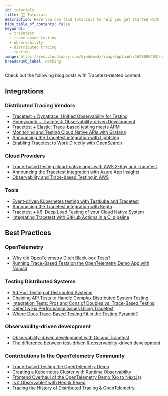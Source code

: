 ```yaml
---
id: tutorials
title: 👨‍💻 Tutorials
description: Here you can find tutorials to help you get started with Tracetest.
hide_table_of_contents: false
keywords:
  - tracetest
  - trace-based testing
  - observability
  - distributed tracing
  - testing
image: https://res.cloudinary.com/djwdcmwdz/image/upload/v1698686403/docs/Blog_Thumbnail_14_rsvkmo.jpg
breadcrumb_label: Nothing
---
```


Check out the following blog posts with Tracetest-related content.

## Integrations

### Distributed Tracing Vendors

- [Tracetest + Dynatrace: Unified Observability for Testing](https://tracetest.io/blog/tracetest-dynatrace-unified-observability-for-testing)
- [Honeycomb + Tracetest: Observability-driven Development](https://tracetest.io/blog/honeycomb-tracetest-observability-driven-development)
- [Tracetest + Elastic: Trace-based testing meets APM](https://tracetest.io/blog/tracetest-integration-elastic-trace-based-testing-application-performance-monitoring)
- [Monitoring and Testing Cloud Native APIs with Grafana](https://tracetest.io/blog/monitoring-and-testing-cloud-native-apis-with-grafana)
- [Announcing the Tracetest integration with Lightstep](https://tracetest.io/blog/tracetest-integration-with-lightstep)
- [Enabling Tracetest to Work Directly with OpenSearch](https://tracetest.io/blog/tracetest-opensearch-integration)

### Cloud Providers

- [Trace-based testing cloud-native apps with AWS X-Ray and Tracetest](https://tracetest.io/blog/trace-based-testing-cloud-native-apps-with-aws-x-ray-and-tracetest)
- [Announcing the Tracetest Integration with Azure App Insights](https://tracetest.io/blog/announcing-the-tracetest-integration-with-azure-app-insights)
- [Observability and Trace-based Testing in AWS](https://tracetest.io/blog/observability-trace-based-testing-aws-serverless-opensearch-tracetest)

### Tools

- [Event-driven Kubernetes testing with Testkube and Tracetest](https://tracetest.io/blog/event-driven-kubernetes-testing-with-testkube-and-tracetest)
- [Announcing the Tracetest integration with Keptn](https://tracetest.io/blog/announcing-the-tracetest-integration-with-keptn-the-control-plane-for-cloud-native-application-life-cycle-orchestration)
- [Tracetest + k6: Deep Load Testing of your Cloud Native System](https://tracetest.io/blog/announcing-the-tracetest-integration-with-k6-deep-load-testing-of-your-cloud-native-system)
- [Integrating Tracetest with GitHub Actions in a CI pipeline](https://tracetest.io/blog/integrating-tracetest-with-github-actions-in-a-ci-pipeline)

## Best Practices

### OpenTelemetry

- [Why did OpenTelemetry Ditch Black-box Tests?](https://tracetest.io/blog/why-did-opentelemetry-ditch-black-box-tests)
- [Running Trace-Based Tests on the OpenTelemetry Demo App with Nomad](https://tracetest.io/blog/tracetest-in-action-running-trace-based-tests-on-the-opentelemetry-demo-app-with-nomad)

### Testing Distributed Systems

- [Ad Hoc Testing of Distributed Systems](https://tracetest.io/blog/ad-hoc-testing-of-distributed-systems)
- [Chaining API Tests to Handle Complex Distributed System Testing](https://tracetest.io/blog/chaining-api-tests-to-handle-complex-distributed-system-testing)
- [Integration Tests: Pros and Cons of Doubles vs. Trace-Based Testing](https://tracetest.io/blog/integration-tests-pros-and-cons-of-doubles-vs-trace-based-testing)
- [Detect & Fix Performance Issues Using Tracetest](https://tracetest.io/blog/detect-fix-performance-issues-using-tracetest)
- [Where Does Trace-Based Testing Fit in the Testing Pyramid?](https://thenewstack.io/where-does-trace-based-testing-fit-in-the-testing-pyramid/)

### Observability-driven development

- [Observability-driven development with Go and Tracetest](https://tracetest.io/blog/observability-driven-development-with-go-and-tracetest)
- [The difference between test-driven & observability-driven development](https://tracetest.io/blog/the-difference-between-tdd-and-odd)


### Contributions to the OpenTelemetry Community

- [Trace-based Testing the OpenTelemetry Demo](https://opentelemetry.io/blog/2023/testing-otel-demo/)
- [Creating a Kubernetes Cluster with Runtime Observability](https://opentelemetry.io/blog/2023/k8s-runtime-observability/)
- [Frontend Overhaul of the OpenTelemetry Demo (Go to Next.js)](https://tracetest.io/blog/frontend-overhaul-opentelemetry-demo)
- [Is it Observable? with Henrik Rexed](https://tracetest.io/blog/is-it-observable-with-henrik-rexed)
- [Tracing the History of Distributed Tracing & OpenTelemetry](https://tracetest.io/blog/tracing-the-history-of-distributed-tracing-opentelemetry)
